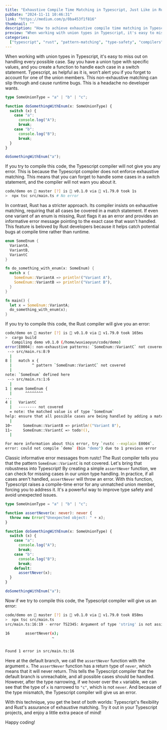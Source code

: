 ```yaml
---
title: "Exhaustive Compile Time Matching in Typescript, Just Like in Rust"
pubDate: "2024-11-11 10:46:31"
link: "https://medium.com/p/0ba453f1f816"
thumbnail: ""
description: "How to achieve exhaustive compile time matching in Typescript, just like in Rust."
preview: "When working with union types in Typescript, it's easy to miss out on handling every possible case. "
categories:
  ["typescript", "rust", "pattern-matching", "type-safety", "compilers"]
---
```


When working with union types in Typescript, it's easy to miss out on handling every possible case. Say you have a union type with specific values, and you create a function to handle each case in a switch statement. Typescript, as helpful as it is, won’t alert you if you forget to account for one of the union members. This non-exhaustive matching can slip through and cause runtime bugs. This is a headache no developer wants.

```typescript
type SomeUnionType = "a" | "b" | "c";

function doSomethingWithEnum(x: SomeUnionType) {
  switch (x) {
    case "a":
      console.log("A");
      break;
    case "b":
      console.log("B");
      break;
  }
}

doSomethingWithEnum("a");
```

If you try to compile this code, the Typescript compiler will not give you any error. This is because the Typescript compiler does not enforce exhaustive matching. This means that you can forget to handle some cases in a switch statement, and the compiler will not warn you about it.

```bash
code/demo on  master [?] is 󰏗 v0.1.0 via 🦀 v1.79.0 took 1s
>  npx tsc src/main.ts # No error
```

In contrast, Rust has a stricter approach. Its compiler insists on exhaustive matching, requiring that all cases be covered in a match statement. If even one variant of an enum is missing, Rust flags it as an error and provides an informative error message pointing to the exact case that wasn't handled. This feature is beloved by Rust developers because it helps catch potential bugs at compile time rather than runtime.

```rust
enum SomeEnum {
  VariantA,
  VariantB,
  VariantC
}

fn do_something_with_enum(x: SomeEnum) {
  match x {
    SomeEnum::VariantA => println!("Variant A"),
    SomeEnum::VariantB => println!("Variant B"),
  }
}

fn main() {
  let x = SomeEnum::VariantA;
  do_something_with_enum(x);
}
```

If you try to compile this code, the Rust compiler will give you an error:

```bash
code/demo on  master [?] is 󰏗 v0.1.0 via 🦀 v1.79.0 took 165ms
>  cargo build
   Compiling demo v0.1.0 (/home/wuxiaoyun/code/demo)
error[E0004]: non-exhaustive patterns: `SomeEnum::VariantC` not covered
 --> src/main.rs:8:9
  |
8 |   match x {
  |         ^ pattern `SomeEnum::VariantC` not covered
  |
note: `SomeEnum` defined here
 --> src/main.rs:1:6
  |
1 | enum SomeEnum {
  |      ^^^^^^^^
...
4 |   VariantC
  |   -------- not covered
  = note: the matched value is of type `SomeEnum`
help: ensure that all possible cases are being handled by adding a match arm with a wildcard pattern or an explicit pattern as shown
  |
10~     SomeEnum::VariantB => println!("Variant B"),
11~     SomeEnum::VariantC => todo!(),
  |

For more information about this error, try `rustc --explain E0004`.
error: could not compile `demo` (bin "demo") due to 1 previous error
```

Classic informative error messages from rustc! The Rust compiler tells you that the pattern `SomeEnum::VariantC` is not covered. Let's bring that robustness into Typescript! By creating a simple `assertNever` function, we can check for missing cases in our union type handling. In practice, if all cases aren't handled, `assertNever` will throw an error. With this function, Typescript raises a compile-time error for any unmatched union member, forcing you to address it. It's a powerful way to improve type safety and avoid unexpected issues.

```typescript
type SomeUnionType = "a" | "b" | "c";

function assertNever(x: never): never {
  throw new Error("Unexpected object: " + x);
}

function doSomethingWithEnum(x: SomeUnionType) {
  switch (x) {
    case "a":
      console.log("A");
      break;
    case "b":
      console.log("B");
      break;
    default:
      assertNever(x);
  }
}

doSomethingWithEnum("a");
```

Now if we try to compile this code, the Typescript compiler will give us an error:

```bash
code/demo on  master [?] is 󰏗 v0.1.0 via 🦀 v1.79.0 took 858ms
>  npx tsc src/main.ts
src/main.ts:16:19 - error TS2345: Argument of type 'string' is not assignable to parameter of type 'never'.

16       assertNever(x);
                     ~


Found 1 error in src/main.ts:16
```

Here at the default branch, we call the `assertNever` function with the argument `x`. The `assertNever` function has a return type of `never`, which means that it will never return. This tells the Typescript compiler that the default branch is unreachable, and all possible cases should be handled. However, after the type narrowing, if we hover over the `x` variable, we can see that the type of `x` is narrowed to `"c"`, which is not `never`. And because of the type mismatch, the Typescript compiler will give us an error.

With this technique, you get the best of both worlds: Typescript's flexibility and Rust's assurance of exhaustive matching. Try it out in your Typescript projects, and enjoy a little extra peace of mind!

Happy coding!
